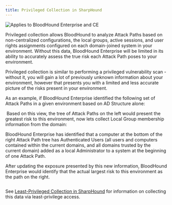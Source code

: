 ```yaml
---
title: Privileged Collection in SharpHound
---
```


<img noZoom src="/assets/enterprise-AND-community-edition-pill-tag.svg" alt="Applies to BloodHound Enterprise and CE"/>

Privileged collection allows BloodHound to analyze Attack Paths based on non-centralized configurations, the local groups, active sessions, and user rights assignments configured on each domain-joined system in your environment. Without this data, BloodHound Enterprise will be limited in its ability to accurately assess the true risk each Attack Path poses to your environment.

Privileged collection is similar to performing a privileged vulnerability scan - without it, you will gain a lot of previously unknown information about your environment, however that presents you with a limited and less accurate picture of the risks present in your environment.

As an example, if BloodHound Enterprise identified the following set of Attack Paths in a given environment based on AD Structure alone:

<Frame>
  <img src="/assets/image-82.png" alt=""/>
</Frame>
Based on this view, the tree of Attack Paths on the left would present the greatest risk to this environment, now lets collect Local Group membership information from the domain:

<Frame>
  <img src="/assets/image-83.png" alt=""/>
</Frame>

BloodHound Enterprise has identified that a computer at the bottom of the right Attack Path tree has Authenticated Users (all users and computers contained within the current domains, and all domains trusted by the current domain) added as a local Administrator to a system at the beginning of one Attack Path.

After updating the exposure presented by this new information, BloodHound Enterprise would identify that the actual largest risk to this environment as the path on the right.

<Frame>
  <img src="/assets/image-84.png" alt=""/>
</Frame>

See [Least-Privileged Collection in SharpHound](https://github.com/SpecterOps/bloodhound-docs/blob/main//collect-data/enterprise-collection/least-privileged-collection) for information on collecting this data via least-privilege access.
